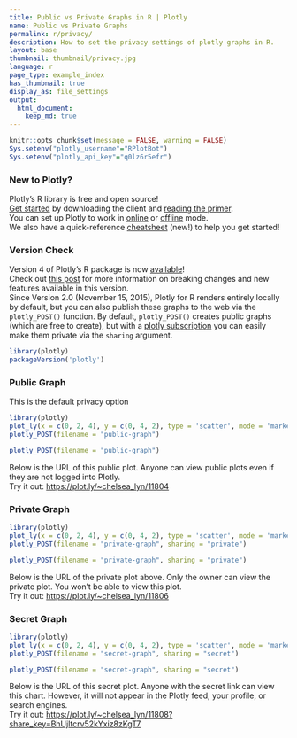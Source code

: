 ```yaml
---
title: Public vs Private Graphs in R | Plotly
name: Public vs Private Graphs
permalink: r/privacy/
description: How to set the privacy settings of plotly graphs in R.
layout: base
thumbnail: thumbnail/privacy.jpg
language: r
page_type: example_index
has_thumbnail: true
display_as: file_settings
output:
  html_document:
    keep_md: true
---
```


```r
knitr::opts_chunk$set(message = FALSE, warning = FALSE)
Sys.setenv("plotly_username"="RPlotBot")
Sys.setenv("plotly_api_key"="q0lz6r5efr")
```
### New to Plotly?

Plotly's R library is free and open source!<br>
[Get started](https://plot.ly/r/getting-started/) by downloading the client and [reading the primer](https://plot.ly/r/getting-started/).<br>
You can set up Plotly to work in [online](https://plot.ly/r/getting-started/#hosting-graphs-in-your-online-plotly-account) or [offline](https://plot.ly/r/offline/) mode.<br>
We also have a quick-reference [cheatsheet](https://images.plot.ly/plotly-documentation/images/r_cheat_sheet.pdf) (new!) to help you get started!

### Version Check

Version 4 of Plotly's R package is now [available](https://plot.ly/r/getting-started/#installation)!<br>
Check out [this post](http://moderndata.plot.ly/upgrading-to-plotly-4-0-and-above/) for more information on breaking changes and new features available in this version.<br>
Since Version 2.0 (November 15, 2015), Plotly for R renders entirely locally by default, but you can also publish these graphs to the web via the `plotly_POST()` function. By default, `plotly_POST()` creates public graphs (which are free to create), but with a [plotly subscription](https://plot.ly/products/cloud/) you can easily make them private via the `sharing` argument.
```r
library(plotly)
packageVersion('plotly')
```

### Public Graph
This is the default privacy option

```r
library(plotly)
plot_ly(x = c(0, 2, 4), y = c(0, 4, 2), type = 'scatter', mode = 'markers')
plotly_POST(filename = "public-graph")
```

```r
plotly_POST(filename = "public-graph")
```

Below is the URL of this public plot. Anyone can view public plots even if they are not logged into Plotly. <br> Try it out: [https://plot.ly/~chelsea_lyn/11804](https://plot.ly/~chelsea_lyn/11804)

### Private Graph
```r
library(plotly)
plot_ly(x = c(0, 2, 4), y = c(0, 4, 2), type = 'scatter', mode = 'markers')
plotly_POST(filename = "private-graph", sharing = "private")
```

```r
plotly_POST(filename = "private-graph", sharing = "private")
```

Below is the URL of the private plot above. Only the owner can view the private plot. You won't be able to view this plot. <br> Try it out: [https://plot.ly/~chelsea_lyn/11806](https://plot.ly/~chelsea_lyn/11806)


### Secret Graph
```r
library(plotly)
plot_ly(x = c(0, 2, 4), y = c(0, 4, 2), type = 'scatter', mode = 'markers')
plotly_POST(filename = "secret-graph", sharing = "secret")
```

```r
plotly_POST(filename = "secret-graph", sharing = "secret")
```

Below is the URL of this secret plot. Anyone with the secret link can view this chart. However, it will not appear in the Plotly feed, your profile, or search engines. <br> Try it out:
[https://plot.ly/~chelsea_lyn/11808?share_key=BhUjltcrv52kYxiz8zKgT7](https://plot.ly/~chelsea_lyn/11808?share_key=BhUjltcrv52kYxiz8zKgT7)
